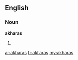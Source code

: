 ==English==

===Noun===
'''akharas'''

# {{plural of|[[akhara]]}}

[[ar:akharas]]
[[fr:akharas]]
[[my:akharas]]